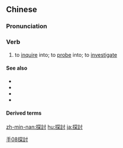 {{also|探讨}}
==Chinese==
{{zh-forms|s=探讨}}

===Pronunciation===
{{zh-pron
|m=tàntǎo
|c=taam3 tou2
|mn=thàm-thó
|cat=v
}}

===Verb===
{{zh-verb}}

# to [[inquire]] into; to [[probe]] into; to [[investigate]]

====See also====
* {{zh-l|探風}}
* {{zh-l|探究}}
* {{zh-l|探索}}
* {{zh-l|探險}}

====Derived terms====
{{zh-der|研討}}

[[Category:Advanced Mandarin|手08探討]]

[[zh-min-nan:探討]]
[[hu:探討]]
[[ja:探討]]